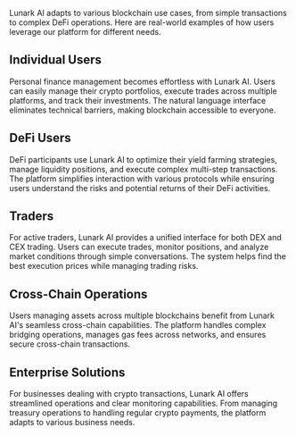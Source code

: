 Lunark AI adapts to various blockchain use cases, from simple transactions to complex DeFi operations. Here are real-world examples of how users leverage our platform for different needs.

## Individual Users

Personal finance management becomes effortless with Lunark AI. Users can easily manage their crypto portfolios, execute trades across multiple platforms, and track their investments. The natural language interface eliminates technical barriers, making blockchain accessible to everyone.

## DeFi Users

DeFi participants use Lunark AI to optimize their yield farming strategies, manage liquidity positions, and execute complex multi-step transactions. The platform simplifies interaction with various protocols while ensuring users understand the risks and potential returns of their DeFi activities.

## Traders

For active traders, Lunark AI provides a unified interface for both DEX and CEX trading. Users can execute trades, monitor positions, and analyze market conditions through simple conversations. The system helps find the best execution prices while managing trading risks.

## Cross-Chain Operations

Users managing assets across multiple blockchains benefit from Lunark AI's seamless cross-chain capabilities. The platform handles complex bridging operations, manages gas fees across networks, and ensures secure cross-chain transactions.

## Enterprise Solutions

For businesses dealing with crypto transactions, Lunark AI offers streamlined operations and clear monitoring capabilities. From managing treasury operations to handling regular crypto payments, the platform adapts to various business needs.